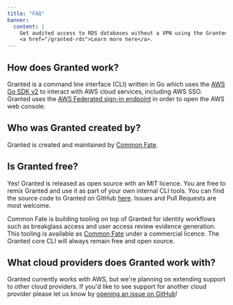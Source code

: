 ```yaml
---
title: "FAQ"
banner:
  content: |
    Get audited access to RDS databases without a VPN using the Granted RDS Plugin.
    <a href="/granted-rds">Learn more here</a>.
---
```


## How does Granted work?

Granted is a command line interface (CLI) written in Go which uses the [AWS Go SDK v2](https://github.com/aws/aws-sdk-go-v2) to interact with AWS cloud services, including AWS SSO. Granted uses the [AWS Federated sign-in endpoint](https://docs.aws.amazon.com/IAM/latest/UserGuide/id_roles_providers_enable-console-custom-url.html) in order to open the AWS web console.

## Who was Granted created by?

Granted is created and maintained by [Common Fate](https://commonfate.io/).

## Is Granted free?

Yes! Granted is released as open source with an MIT licence. You are free to remix Granted and use it as part of your own internal CLI tools. You can find the source code to Granted on GitHub [here](https://github.com/common-fate/granted). Issues and Pull Requests are most welcome.

Common Fate is building tooling on top of Granted for identity workflows such as breakglass access and user access review evidence generation. This tooling is available as [Common Fate](https://commonfate.io) under a commercial licence. The Granted core CLI will always remain free and open source.

## What cloud providers does Granted work with?

Granted currently works with AWS, but we're planning on extending support to other cloud providers. If you'd like to see support for another cloud provider please let us know by [opening an issue on GitHub](https://github.com/common-fate/granted/issues)!
